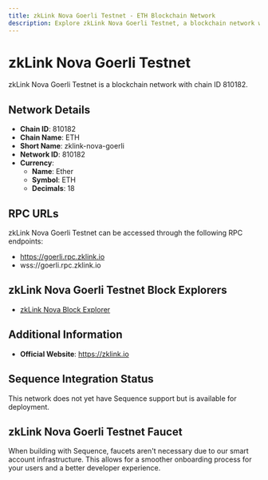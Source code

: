 ```yaml
--- 
title: zkLink Nova Goerli Testnet - ETH Blockchain Network
description: Explore zkLink Nova Goerli Testnet, a blockchain network with chain ID 810182. Learn about its native currency, Ether, and how to interact with the network.
---
```


# zkLink Nova Goerli Testnet

zkLink Nova Goerli Testnet is a blockchain network with chain ID 810182.

## Network Details

- **Chain ID**: 810182
- **Chain Name**: ETH
- **Short Name**: zklink-nova-goerli
- **Network ID**: 810182
- **Currency**: 
  - **Name**: Ether
  - **Symbol**: ETH
  - **Decimals**: 18

## RPC URLs

zkLink Nova Goerli Testnet can be accessed through the following RPC endpoints:

- https://goerli.rpc.zklink.io
- wss://goerli.rpc.zklink.io

## zkLink Nova Goerli Testnet Block Explorers

- [zkLink Nova Block Explorer](https://goerli.explorer.zklink.io)

## Additional Information

- **Official Website**: https://zklink.io

## Sequence Integration Status

This network does not yet have Sequence support but is available for deployment.

## zkLink Nova Goerli Testnet Faucet

When building with Sequence, faucets aren't necessary due to our smart account infrastructure. This allows for a smoother onboarding process for your users and a better developer experience.
